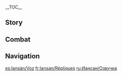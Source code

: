 {{CharacterTabs}}
{{LanguageTabs}}
__TOC__
==Story==
{{VO/Story
|character           = Iansan
|language            = en
|name                = Iansan

<!-- Hello -->
|vo_01_01_title      = Hello
|vo_01_01_file       = VO_{language}{character} Hello.ogg
|vo_01_01_tx         = Hi there, I'm Iansan from the [[Collective of Plenty]], and I'm the most well-known fitness coach in my tribe. You look like you're in pretty good shape... do you work out, too?

<!-- Chats -->
|vo_02_01_title      = Chat: Lifting
|vo_02_01_file       = VO_{language}{character} Chat - Lifting.ogg
|vo_02_01_tx         = You haven't quite hit your reps for today. Come on, one more set.

|vo_02_02_title      = Chat: Diet Planning
|vo_02_02_file       = VO_{language}{character} Chat - Diet Planning.ogg
|vo_02_02_tx         = I've gone a little over my calorie budget so far... Need to rethink my dinner plans to get back on track.

|vo_02_03_title      = Chat: Strength
|vo_02_03_file       = VO_{language}{character} Chat - Strength.ogg
|vo_02_03_tx         = People seem to think I was born with super strength, but look at me. This tiny frame is what my genetics gave me. All my strength comes from consistent training with good technique. Put in the same work, and you can absolutely get the same results.

<!-- Weather -->
|vo_03_01_title      = When It Rains
|vo_03_01_file       = VO_{language}{character} When It Rains.ogg
|vo_03_01_tx         = Quick, find some shelter. You don't wanna catch a cold, it just puts unnecessary stress on your system.

|vo_03_02_title      = After the Rain
|vo_03_02_file       = VO_{language}{character} After the Rain.ogg
|vo_03_02_tx         = Time to get some sun. Come on!

|vo_03_03_title      = When the Sun Is Out
|vo_03_03_file       = VO_{language}{character} When the Sun Is Out.ogg
|vo_03_03_tx         = This weather's a good chance to train outdoors.

|vo_03_04_title      = When the Wind Is Blowing
|vo_03_04_file       = VO_{language}{character} When the Wind Is Blowing.ogg
|vo_03_04_tx         = Now that I think about it, running against the wind technically counts as resistance training.

|vo_03_05_title      = In the Desert
|vo_03_05_file       = VO_{language}{character} In the Desert.ogg
|vo_03_05_tx         = This is not the place for training outdoors...

<!-- Greetings -->
|vo_04_01_title      = Good Morning
|vo_04_01_file       = VO_{language}{character} Good Morning.ogg
|vo_04_01_tx         = Hey, good morning. Becoming an early riser is one of the first things to work on when you're looking to improve your self-discipline. If you can't even get yourself out of bed, there's no chance you'll stick to your other plans either. Anyway, I'm in the mood for a morning run. Want to join me?

|vo_04_02_title      = Good Afternoon
|vo_04_02_file       = VO_{language}{character} Good Afternoon.ogg
|vo_04_02_tx         = Good afternoon. Did you eat a proper lunch? If you ask me, lunch is the most important meal of the day. It's crucial for replenishing your energy, and has a huge impact on your nutritional balance. If you ever need advice on how to eat right, just ask me.

|vo_04_03_title      = Good Evening
|vo_04_03_file       = VO_{language}{character} Good Evening.ogg
|vo_04_03_tx         = Good evening. Any interest in exercising after dark? The time right after sunset is perfect for outdoor activity: Since you avoid the worst of the sun, you don't get quite as dehydrated, and it's also a good way to tire yourself out enough for a great night's sleep. Want to give it a try?

|vo_04_04_title      = Good Night
|vo_04_04_file       = VO_{language}{character} Good Night.ogg
|vo_04_04_tx         = You should get yourself to bed. Losing sleep means losing gains, there's no way around it.

<!-- About -->
|vo_05_01_title      = About {character}: Fitness Coach
|vo_05_01_file       = VO_{language}{character} About {character} - Fitness Coach.ogg
|vo_05_01_tx         = Physical fitness has always been a big part of my tribe's culture. Young people even show off their muscles to each other as a friendly gesture. So obviously, if you want to call yourself a fitness coach around here, you've gotta have the goods, or no one will take you seriously. In my case though, I never actually set out to become a fitness coach. For years, I was just minding my own business, following my training plan, and then somewhere along the way people started taking notice. Suddenly, people were watching in amazement while I was working out. Then they started asking me for tips, and it just grew from there.

|vo_05_02_title      = About {character}: Height
|vo_05_02_friendship = 4
|vo_05_02_file       = VO_{language}{character} About {character} - Height.ogg
|vo_05_02_tx         = Don't take me for a little kid &mdash; I'm just short, like all my ancestors before me. I guess it must be genetic... But thankfully, it doesn't affect my strength at all.

<!-- About Us -->
|vo_06_01_title      = About Us: Travel Experiences
|vo_06_01_file       = VO_{language}{character} About Us - Travel Experiences.ogg
|vo_06_01_tx         = I heard that you've traveled all over the world, and explored domains that few people have ever seen. It sounds amazing... Would you have time to tell me more about some of those experiences? Sometimes, what my students really need is the right inspiration, and I think your tales of braving the unknown and conquering adversity would be perfect for that.

|vo_06_02_title      = About Us: Motivating Each Other
|vo_06_02_friendship = 6
|vo_06_02_file       = VO_{language}{character} About Us - Motivating Each Other.ogg
|vo_06_02_tx         = As a coach, I'm often expected to give advice to other people, but I actually prefer to work in a team where we all motivate each other. Fitness is a lifelong endeavor, and like with anything, going it alone for too long leads to burnout &mdash; even for me. You're my friend, so could I ask you to be my motivation buddy? If there ever comes a day when I give in to the temptation to laze around and eat candy, I'll need someone by my side with the courage to call me out on it.

<!-- Miscellany I -->
|vo_07_01_title      = About the [[Vision]]
|vo_07_01_friendship = 4
|vo_07_01_file       = VO_{language}{character} About the Vision.ogg
|vo_07_01_tx         = When I first received my Vision, I made a detailed plan to test all its abilities. I believe it's important for a Vision-bearer to know the limits of their power, just as a fitness enthusiast should know their physical limits. Otherwise, you leave yourself vulnerable to injury.

|vo_07_02_title      = Something to Share: Training Equipment
|vo_07_02_file       = VO_{language}{character} Something to Share - Training Equipment.ogg
|vo_07_02_tx         = Designing new fitness equipment is a bit of a hobby of mine. If you ever notice any strange-looking contraptions at the fitness club, there's a good chance it's my handiwork. I'm not trying to be avant-garde or anything &mdash; I just think that different things work for different people, so I figured I'd create some alternative options. Not everyone wants to pump iron every day, so this way, even people who get intimidated by traditional weight-lifting gear can still find a way to enjoy their training.

|vo_07_03_title      = Something to Share: Physicality
|vo_07_03_friendship = 4
|vo_07_03_file       = VO_{language}{character} Something to Share - Physicality.ogg
|vo_07_03_tx         = Most people in the Collective of Plenty have huge frames with big, well-developed muscles, making shorties like myself the odd ones out. When I was young, people always saw me as the one who needed protecting, and later on, when I wanted to join the fitness club, the elders tried to stop me. I joined anyway, of course, and even though I managed to injure myself a bunch of times at the beginning... I was determined to stick at it. Maybe it's because I wanted to live up to my [[Ancient Name]], or maybe it's because I just didn't wanna be the object of other people's pity anymore.

|vo_07_04_title      = Interesting Things
|vo_07_04_file       = VO_{language}{character} Interesting Things.ogg
|vo_07_04_tx         = People in my tribe like to test their strength against the [[tatankasaur]]s. In fairness, they're usually pretty docile creatures, and most of the time you can flip them over without making them angry. But it's still a risky business, because a truly enraged tatankasaur will charge with a vengeance, and won't stop until it's completely run out of energy. Just one rampaging tatankasaur is enough to destroy an entire village... So, you really have to know what you're doing with them. I've held classes before just to teach people how to not rile them up.

<!-- About Others -->
|vo_08_01_title      = About [[Citlali]]
|vo_08_01_friendship = 4
|vo_08_01_file       = VO_{language}{character} About Citlali.ogg
|vo_08_01_tx         = I have a lot of respect for Granny Itztli, but... I can't say I agree with her lifestyle choices. I used to think she was a fellow early riser, because I'd always see her up and about on my morning runs &mdash; turns out she'd actually stayed up all night and was finally heading home to sleep... And she's been living like that for what, 200 years? How her body hasn't given out on her by now, I'll never know. The shamans in that tribe are just built different, I guess.
|vo_08_01_mention    = Citlali

|vo_08_02_title      = About [[Mualani]]
|vo_08_02_friendship = 4
|vo_08_02_file       = VO_{language}{character} About Mualani.ogg
|vo_08_02_tx         = Mualani has always impressed me. She's never taken any formal fitness training, and yet her strength and physique are better than most of the students I've had. She actually did sign up for a class once upon a time, but never ended up coming along. Maybe water sports are just more effective at inducing all-round muscle development? Who knows, but I suspect the key is her frame of mind. As far as I know, she's never gone out and trained with the specific goal of achieving a certain kind of body.
|vo_08_02_mention    = Mualani

|vo_08_03_title      = About [[Xilonen]]
|vo_08_03_friendship = 4
|vo_08_03_file       = VO_{language}{character} About Xilonen.ogg
|vo_08_03_tx         = Xilonen is the first friend I ever made from the [[Children of Echoes]]. I have all sorts of new ideas when I'm designing fitness equipment, and she's one of the few people who can actually bring them to life. And not just that, but the build quality is always exceptional. My only issue is that she always pushes back on my deadlines... but I guess if you want something done well, it takes the time it takes.
|vo_08_03_mention    = Xilonen

|vo_08_04_title      = About [[Mavuika]]
|vo_08_04_friendship = 4
|vo_08_04_file       = VO_{language}{character} About Mavuika.ogg
|vo_08_04_tx         = Because of the childhood I had, I don't like relying on other people or needing their protection. But when Mavuika is around, even I feel comfortable letting her take the lead. To be clear, that's not because she's the leader and I'm intimidated by her. Quite the opposite. It's because I trust her as a close friend. Following her just feels right... almost instinctive, like moving towards the light when you're surrounded by darkness.
|vo_08_04_actualtl   = Mavuika

|vo_08_05_title      = About [[Kachina]]
|vo_08_05_friendship = 4
|vo_08_05_file       = VO_{language}{character} About Kachina.ogg
|vo_08_05_tx         = Kachina's a very special student. Mostly because of the sheer number of classes she's attended over the years... So many times, I've watched her nervously walk into the stadium, only to leave later looking crushed and defeated. Then she comes to find me to apologize for her poor performance &mdash; although honestly, I feel like I've failed her by not delivering on the promises I make in my advertising. Anyway, since then, I've waived all her fees, and told her she can train with me whenever she wants. I see huge potential in her, but I know she has her own issues... I've done all I can do as a coach, so whatever other challenges she faces, she'll have to conquer them on her own.
|vo_08_05_mention    = Kachina

|vo_08_06_title      = About [[Kinich]]
|vo_08_06_friendship = 4
|vo_08_06_file       = VO_{language}{character} About Kinich.ogg
|vo_08_06_tx         = Kinich always does a great job whenever I need someone to hand-pick the best fruit from [[Varesa]]'s orchard. Working with him would be a joy &mdash; if it weren't for that little monster he hangs around with... He says the nastiest things. Someone really needs to teach him some manners. I'd very happily do that myself, of course &mdash; I'm sure one of my training programs would whip [[Ajaw]] into shape &mdash; and in fact I've offered that to Kinich before. But, he turned me down. I guess he has his own way of keeping Ajaw in line.
|vo_08_06_mention    = Kinich, Varesa, Ajaw

|vo_08_07_title      = About [[Varesa]]: Attitude
|vo_08_07_friendship = 4
|vo_08_07_file       = VO_{language}{character} About Varesa - Attitude.ogg
|vo_08_07_tx         = Ah, Varesa... She's my star student, my pride and joy. I hope she hasn't made a bad impression on you... Oh &mdash; no, not like that. When push comes to shove, I'm sure she pulls her weight in battle, and I know she has things under control at the end of the day. It's just, she can be a little... too relaxed, you know? I feel like if I'm not there constantly pushing her to stay focused, she'll lose all sense of time and treat every day like she's on vacation. Leave the house to run an errand, but then saunter along without a care in the world, letting herself get distracted by every morsel of food she passes along the way... Once in a while that's fine, but you can't live like that when you're out adventuring, and the stakes are so high! Anyway, I've told her all this before, so hopefully I've gotten through to her by now. But... the other thing that worries me is the amount of food she needs. I mean, you tell me &mdash; is it really practical to go hiking through the hills with a sack of food on your back the size of a baby tatankasaur?
|vo_08_07_mention    = Varesa

|vo_08_08_title      = About Varesa: Moderation
|vo_08_08_friendship = 4
|vo_08_08_file       = VO_{language}{character} About Varesa - Moderation.ogg
|vo_08_08_tx         = My biggest concern for Varesa right now is that her energy management seems out of control. Her metabolism seems like it's stuck on a high-burn mode, meaning she wastes an awful lot of energy, and I suspect that's the cause of her alarming appetite. I do hope she takes some time to look into what makes her this way. I'd love to see her gain the ability to manage her energy expenditure a little better, so she doesn't need to eat like a horse every single meal... I mean, it's nice to see her thoroughly enjoy her food, but at the same time, I want to urge her to be more mindful of what she's putting in her body. It's never a good idea to just gorge yourself &mdash; you have to pay attention to nutrition and quantity, and especially limit your fat and sugar intake. Much better to get her diet under control now than have to deal with the consequences when she develops health issues later in life.
|vo_08_08_mention    = Varesa

<!-- More About -->
|vo_09_01_title      = More About {character}: I
|vo_09_01_file       = VO_{language}{character} More About {character} - 01.ogg
|vo_09_01_tx         = Have you ever heard of the "[[Pilgrimage Victors Academy]]"? It's a training program I set up after my string of victories at the [[Pilgrimage]]. A lot of people assumed that I was blessed with superhuman strength &mdash; I guess it's not every day you see a short girl like me best everyone else in the stadium. But I wanted to show them that no, there's no mysterious force at work behind my strength, just years of consistent hard work. Join my training program and you'll see for yourself. It was a strange experience at the start, though... First, I had people reporting me as a scammer, despite the fact that the classes were free &mdash; then I took Mavuika's advice and introduced a fee, and suddenly the class was oversubscribed... Weird.
|vo_09_01_mention    = Mavuika

|vo_09_02_title      = More About {character}: II
|vo_09_02_friendship = 3
|vo_09_02_file       = VO_{language}{character} More About {character} - 02.ogg
|vo_09_02_tx         = Standard barbells are too large for me. They block my vision when I'm lifting them, and I almost injured a student once because I couldn't see who was around me. So, I got Xilonen to make me a custom barbell from a special material that has a good weight, but takes up far less space. It makes things so much easier. The only downside is that looks can be deceiving... people are always mistaking it for a toy. Once, I forgot to bring it home from the fitness club, and some new students spotted it on the ground. One of them thought he'd have some fun with it, but when he went to pick it up, it wouldn't budge and he ended up pulling a muscle in his back. The other students didn't believe him, and before long the rest of them had pulled muscles in their backs, too... I make sure to carry it with me everywhere now.
|vo_09_02_mention    = Xilonen

|vo_09_03_title      = More About {character}: III
|vo_09_03_friendship = 4
|vo_09_03_file       = VO_{language}{character} More About {character} - 03.ogg
|vo_09_03_tx         = My first foray into the science of nutrition came when I was recovering from an injury. Back then, people didn't have a very sophisticated idea of what a good training diet looks like &mdash; the general consensus was just "eat more meat." And for most of the fitness club, that worked well enough. They're the kind of people who can devour entire platters of grilled meat in one sitting. But at my size, I could never fit that much food in me, so I was already on the market for a more efficient way of meeting my nutritional needs. Since I was stuck at home recovering for a while, I borrowed some reading material to research various ingredients and started experimenting in the kitchen, trying to cook some meals to support my training goals. After several failed attempts, I finally found a recipe that worked for me, and it was game-changing. Not only did it speed up my recovery, it also helped me to break my bench press record. My only regret is that, despite sharing it around, it's still relatively unknown outside the fitness club.

|vo_09_04_title      = More About {character}: IV
|vo_09_04_friendship = 5
|vo_09_04_file       = VO_{language}{character} More About {character} - 04.ogg
|vo_09_04_tx         = After I became head coach, I introduced a challenge for newcomers to the club &mdash; pick an exercise of your choice, and go head-to-head against me. Of course, it always ends the same way &mdash; after the newcomer collapses from exhaustion, I pick up their weights and continue for another ten to twenty sets of quality reps. My goal isn't so much to show them who's boss as to give them a taste of what serious training actually looks like. You get a lot of people joining the club who just want to ego-lift and show off, so it's my job to hammer home to them that fitness is hard work, not fun and games.

|vo_09_05_title      = More About {character}: V
|vo_09_05_friendship = 6
|vo_09_05_file       = VO_{language}{character} More About {character} - 05.ogg
|vo_09_05_tx         = Wrestling tatankasaurs is a longstanding tradition in my tribe, and winning is seen as a great honor. I decided to give it a shot after I'd been training for a while, but failed several times over, and the experience left me doubting my entire approach to training. Then, a short while later, the [[Emela|chief]] of the tatankasaurs suddenly flipped and went on a rampage through our settlement. Amid the chaos, I found myself standing between the saurian and a little girl who hadn't managed to escape in time. I had to save her... so I confronted the tatankasaur chief head-on. Somehow, knowing that she was right behind me and needed my protection helped me find a strength within me that I never knew existed. I wrestled with all my might, and I threw that tatankasaur onto its back. That was the day I learned to trust in my training approach again. I realized that training does steadily build your strength over time, but to summon your full strength, you have to call on it from somewhere deep in your soul.
|vo_09_05_mention    = Emela

<!-- Miscellany II -->
|vo_10_01_title      = {character}'s Hobbies
|vo_10_01_file       = VO_{language}{character} Hobbies.ogg
|vo_10_01_tx         = Researching training methods, designing training equipment, developing high-nutrition training meals... In a nutshell, training.

|vo_10_02_title      = {character}'s Troubles
|vo_10_02_file       = VO_{language}{character} Troubles.ogg
|vo_10_02_tx         = I hate being short. Not because I dream of being tall and athletic-looking though, it's just inconvenient. Like, whenever I'm teaching a group of students, I have to stand on a stool. Otherwise, when I demonstrate the proper technique, the students at the back won't see.

|vo_10_03_title      = Favorite Food
|vo_10_03_file       = VO_{language}{character} Favorite Food.ogg
|vo_10_03_tx         = My favorite food is... Hmm, honestly, I don't really have a favorite. I'm more concerned about the calories and the nutritional profile of what I eat. Taste is a secondary concern.

|vo_10_04_title      = Least Favorite Food
|vo_10_04_file       = VO_{language}{character} Least Favorite Food.ogg
|vo_10_04_tx         = Deep-fried food and ultra-processed food... I know, that pretty much rules out most of what the rest of the world considers delicious. I know it all tastes good, and I have no problem with that, but if you look at the calorie content and the nutrient density, all that stuff is just awful.

<!-- Receiving a Gift -->
|vo_11_01_title      = Receiving a Gift: I
|vo_11_01_file       = VO_{language}{character} Receiving a Gift - 01.ogg
|vo_11_01_tx         = Great choice. Good amount of calories, nutritionally balanced &mdash; exactly the kind of thing I eat when I am training. I actually have a slightly improved version of this recipe, though. Let me know if you ever want to try it.

|vo_11_02_title      = Receiving a Gift: II
|vo_11_02_file       = VO_{language}{character} Receiving a Gift - 02.ogg
|vo_11_02_tx         = Aw, thanks. This is a very popular dish, although the calories are a little high, so it's not really something I go for... Sorry, I'm pretty strict with what I eat. Diet's one of the most important parts of any fitness regimen.

|vo_11_03_title      = Receiving a Gift: III
|vo_11_03_file       = VO_{language}{character} Receiving a Gift - 03.ogg
|vo_11_03_tx         = Oh goodness... Everyone should stay away from calorie bombs like these! Athlete or not, this kind of thing is disastrous for your health!

<!-- Birthday -->
|vo_12_01_title      = Birthday
|vo_12_01_file       = VO_{language}{character} Birthday.ogg
|vo_12_01_tx         = Happy birthday! Would you like to try my custom-made fitness cake? There's no cream or sugar, so it's low-calorie, and I added in some veggies and grains to balance out the nutritional profile. Most birthday cakes out there are dangerous things to have around. All they do is make sure your body fat percentage goes up every year along with your age...

<!-- Feelings About Ascension -->
|vo_13_01_title      = Feelings About Ascension: Intro
|vo_13_01_ascension  = 1
|vo_13_01_file       = VO_{language}{character} Feelings About Ascension - 01.ogg
|vo_13_01_tx         = The key to effective fitness training is sound methodology. Namely, gradual progression and science-backed nutrition.

|vo_13_02_title      = Feelings About Ascension: Building Up
|vo_13_02_ascension  = 2
|vo_13_02_file       = VO_{language}{character} Feelings About Ascension - 02.ogg
|vo_13_02_tx         = Any fitness enthusiast who puts blind faith in perseverance alone will end up getting injured &mdash; I learned that the hard way. Pushing yourself to take on more than you can comfortably bear will just lead to two fractured arms and weeks of recovery in isolation. The right outlet for your perseverance is to stick doggedly to the right training methods.

|vo_13_03_title      = Feelings About Ascension: Climax
|vo_13_03_ascension  = 4
|vo_13_03_file       = VO_{language}{character} Feelings About Ascension - 03.ogg
|vo_13_03_tx         = A younger me would get all excited whenever I added another push-up to my personal record, but that rarely happens these days. I've come to realize that as long as I stay consistent with my training, progress is the inevitable outcome whether I see it or not.

|vo_13_04_title      = Feelings About Ascension: Conclusion
|vo_13_04_ascension  = 6
|vo_13_04_file       = VO_{language}{character} Feelings About Ascension - 04.ogg
|vo_13_04_tx         = Maybe this was all a test I had to go through, to prove myself worthy of my ancient name. Either way, those words spoken by my ancestors ring true to this day: "No matter what strength one is born with, true strength must be toiled for."
}}

==Combat==
{{Combat VO
|character           = Iansan
|language            = en

<!-- Elemental Skill -->
|skill_1_tx          = Quick as a flash!
|skill_2_tx          = Faster, stronger!
|skill_3_tx          = Controlled breathing!

<!-- Elemental Burst -->
|burst_1_tx          = Let's move!
|burst_2_tx          = Start the clock!
|burst_3_tx          = On my mark!

<!-- Sprint Start -->
|sprint-s_1_file     = Sprint Start 01,Sprint Start 02,Sprint Start 03
|sprint-s_2_file     = Sprint Start Special 01,Sprint Start Special 02,Sprint Start Special 03,Sprint Start Special 04,Sprint Start Special 05,Sprint Start Special 06

<!-- Deploying Wind Glider -->
|glider_1_file       = Deploying Wind Glider 01,Deploying Wind Glider 02,Deploying Wind Glider 03

<!-- Opening Treasure Chest -->
|chest_1_tx          = We deserve a reward for our hard work.
|chest_2_tx          = I'd have put this on top of a mountain, to motivate the rock climbers.
|chest_3_tx          = Hey, you wanna try deadlifting that?

<!-- Low HP -->
|low-hp_1_tx         = Push through the pain!
|low-hp_2_tx         = Am I at my limit?
|low-hp_3_tx         = My muscles are too fatigued...

<!-- Ally Low HP -->
|ally-low-hp_1_tx    = Take it easy!
|ally-low-hp_2_tx    = Careful, don't injure yourself!

<!-- Fallen -->
|fallen_1_tx         = Back to the doctor's for me...
|fallen_2_tx         = I overtrained... and underperformed...
|fallen_3_tx         = Think I need a rest day...

<!-- Light Hit Taken -->
|hit-l_1_tx          = C'mon, put your back into it!
|hit-l_2_file        = Light Hit Taken 02,Light Hit Taken 03,Light Hit Taken 04,Light Hit Taken 05,Light Hit Taken 06

<!-- Heavy Hit Taken -->
|hit-h_1_tx          = That's more like it...
|hit-h_2_file        = Heavy Hit Taken 02,Heavy Hit Taken 03,Heavy Hit Taken 04,Heavy Hit Taken 05,Heavy Hit Taken 06

<!-- Joining Party -->
|join_1_tx           = I'm all warmed up!
|join_2_tx           = Anyone need a coach?
|join_3_tx           = Let's get started!

<!-- Character Idles -->
|idle_1_file         = Standby 01

<!-- Light Attack -->
|atk-l_1_file        = Light Attack 01,Light Attack 02,Light Attack 03,Light Attack 04,Light Attack 05,Light Attack 06,Light Attack 07

<!-- Mid Attack -->
|atk-m_1_file        = Mid Attack 01,Mid Attack 02,Mid Attack 03

<!-- Heavy Attack -->
|atk-h_1_file        = Heavy Attack 01,Heavy Attack 02,Heavy Attack 03
|atk-h_2_file        = Heavy Attack Special 01,Heavy Attack Special 02,Heavy Attack Special 03

<!-- Climbing -->
|climb_1_file        = Climbing 01
|climb_1_actual_tx   = Time to test my upper arm strength.
|climb_2_file        = Climbing 02,Climbing 03

<!-- Climbing Breath -->
|climb-b_1_file      = Climbing Breath 01,Climbing Breath 02,Climbing Breath 03

<!-- Jumping -->
|jump_1_file         = Jumping 01,Jumping 02,Jumping 03,Jumping 04,Jumping 05

<!-- Nightsoul Transmission -->
|nightsoul_1_file = Nightsoul Transmission 01
|nightsoul_1_actual_tx = Coach will take it from here.
}}

==Navigation==
{{Character Navbox|VO}}

[[es:Iansán/Voz]]
[[fr:Iansan/Répliques]]
[[ru:Иансан/Озвучка]]